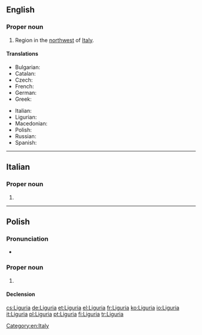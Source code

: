 ==English==
{{wikipedia}}

===Proper noun===
{{en-proper noun}}

# Region in the [[northwest]] of [[Italy]].

====Translations====
{{trans-top|region}}
* Bulgarian: {{t|bg|Лигурия|f|tr=Ligúrija|sc=Cyrl}}
* Catalan: {{t|ca|Ligúria|f}}
* Czech: {{t|cs|Ligurie|f}}
* French: {{t+|fr|Ligurie|f}}
* German: {{t+|de|Ligurien|n}}
* Greek: {{t|el|Λιγουρία|f|tr=Ligouría|sc=Grek}}
{{trans-mid}}
* Italian: {{t+|it|Liguria|f}}
* Ligurian: {{t|lij|Ligûria|f}}
* Macedonian: {{t|mk|Лигурија|f|tr=Ligúrija}}
* Polish: {{t+|pl|Liguria|f}}
* Russian: {{t|ru|Лигурия|f|tr=Ligúrija|sc=Cyrl}}
* Spanish: {{t|es|Liguria}}
{{trans-bottom}}

[[Category:en:Italy]]

----

==Italian==
{{wikipedia|lang=it}}

===Proper noun===
{{it-proper noun|g=f}}

# {{l|en|Liguria}}

----

==Polish==
{{wikipedia|lang=pl}}

===Pronunciation===
* {{audio|Pl-Liguria.ogg|audio}}

===Proper noun===
{{head|pl|proper noun|g=f}}

# {{l|en|Liguria}}

====Declension====
{{pl-decl-noun-sing|Liguria|Ligurii|Ligurii|Ligurię|Ligurią|Ligurii|Ligurio}}

[[cs:Liguria]]
[[de:Liguria]]
[[et:Liguria]]
[[el:Liguria]]
[[fr:Liguria]]
[[ko:Liguria]]
[[io:Liguria]]
[[it:Liguria]]
[[pl:Liguria]]
[[pt:Liguria]]
[[fi:Liguria]]
[[tr:Liguria]]